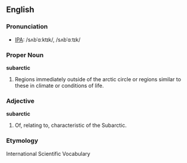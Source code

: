 ==English==
===Pronunciation===

*[[w:IPA|IPA]]: /sʌbˈɑːktɪk/, /sʌbˈɑːtɪk/

===Proper Noun===

'''subarctic''' 

#Regions immediately outside of the arctic circle or regions similar to these in climate or conditions of life.

===Adjective===

'''subarctic''' 

#Of, relating to, characteristic of the Subarctic.

===Etymology===

International Scientific Vocabulary